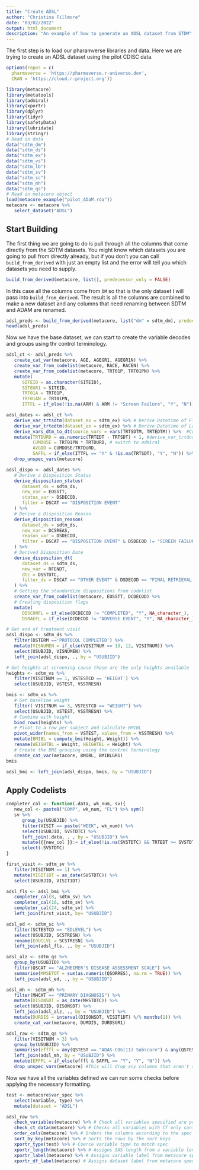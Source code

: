 ```yaml
---
title: "Create ADSL"
author: "Christina Fillmore"
date: "03/02/2022"
output: html_document
description: "An example of how to generate an ADSL dataset from STDM"
---
```

The first step is to load our pharamverse libraries and data. Here we are trying to create an ADSL dataset using the pilot CDISC data.

```r
options(repos = c(
  pharmaverse = 'https://pharmaverse.r-universe.dev',
  CRAN = 'https://cloud.r-project.org'))

library(metacore)
library(metatools)
library(admiral)
library(xportr)
library(dplyr)
library(tidyr)
library(safetyData)
library(lubridate)
library(stringr)
# Read in data 
data("sdtm_dm")
data("sdtm_ds")
data("sdtm_ex")
data("sdtm_vs")
data("sdtm_lb")
data("sdtm_sv")
data("sdtm_sc")
data("sdtm_mh")
data("sdtm_qs")
# Read in metacore object 
load(metacore_example("pilot_ADaM.rda"))
metacore <- metacore %>% 
   select_dataset("ADSL")
```

## Start Building 


The first thing we are going to do is pull through all the columns that come directly from the SDTM datasets. You might know which datasets you are going to pull from directly already, but if you don't you can call `build_from_derived` with just an empty list and the error will tell you which datasets you need to supply. 

```r
build_from_derived(metacore, list(), predecessor_only = FALSE)
```

In this case all the columns come from `DM` so that is the only dataset I will pass into `build_from_derived`. The result is all the columns are combined to make a new dataset and any columns that need renaming between SDTM and ADAM are renamed. 
```r
adsl_preds <- build_from_derived(metacore, list("dm" = sdtm_dm), predecessor_only = FALSE, keep = TRUE)
head(adsl_preds)
```


Now we have the base dataset, we can start to create the variable decodes and groups using thr control terminology. 

```r
adsl_ct <- adsl_preds %>% 
   create_cat_var(metacore, AGE, AGEGR1, AGEGR1N) %>% 
   create_var_from_codelist(metacore, RACE, RACEN) %>% 
   create_var_from_codelist(metacore, TRT01P, TRT01PN) %>% 
   mutate(
      SITEID = as.character(SITEID),
      SITEGR1 = SITEID, 
      TRT01A = TRT01P,
      TRT01AN = TRT01PN,
      ITTFL = if_else(!is.na(ARM) & ARM != "Screen Failure", "Y", "N"))
```




```r
adsl_dates <- adsl_ct %>%
   derive_var_trtsdtm(dataset_ex = sdtm_ex) %>% # Derive Datetime of First Exposure to Treatment
   derive_var_trtedtm(dataset_ex = sdtm_ex) %>% # Derive Datetime of Last Exposure to Treatment
   derive_vars_dtm_to_dt(source_vars = vars(TRTSDTM, TRTEDTM)) %>%  #Convert Datetime variables to date 
   mutate(TRTDURD = as.numeric(TRTEDT - TRTSDT) + 1, #derive_var_trtdurd
          CUMDOSE = TRT01PN * TRTDURD, # switch to admiral 
          AVGDD = CUMDOSE/TRTDURD,
          SAFFL = if_else(ITTFL == "Y" & !is.na(TRTSDT), "Y", "N")) %>% 
   drop_unspec_vars(metacore)
```



```r
adsl_dispo <- adsl_dates %>% 
   # Derive a Disposition Status 
   derive_disposition_status(
      dataset_ds = sdtm_ds,
      new_var = EOSSTT,
      status_var = DSDECOD,
      filter = DSCAT == "DISPOSITION EVENT"
   ) %>%
   # Derive a Disposition Reason
   derive_disposition_reason(
      dataset_ds = sdtm_ds,
      new_var = DCSREAS,
      reason_var = DSDECOD,
      filter = DSCAT == "DISPOSITION EVENT" & DSDECOD != "SCREEN FAILURE"
   ) %>% 
   # Derived Disposition Date 
   derive_disposition_dt(
      dataset_ds = sdtm_ds,
      new_var = RFENDT,
      dtc = DSSTDTC,
      filter_ds = DSCAT == "OTHER EVENT" & DSDECOD == "FINAL RETRIEVAL VISIT"
   ) %>% 
   # Getting the standardize dispositions from codelist 
   create_var_from_codelist(metacore, EOSSTT, DCDECOD) %>% 
   # Creating disposition flags 
   mutate(
      DISCONFL = if_else(DCDECOD != "COMPLETED", "Y", NA_character_),
      DSRAEFL = if_else(DCDECOD != "ADVERSE EVENT", "Y", NA_character_))

# Get end of treatment visit 
adsl_dispo <- sdtm_ds %>% 
   filter(DSTERM =='PROTOCOL COMPLETED') %>% 
   mutate(VISNUMEN = if_else(VISITNUM == 13, 12, VISITNUM)) %>% 
   select(USUBJID, VISNUMEN) %>% 
   left_join(adsl_dispo, ., by = "USUBJID")

```



```r
# Get heights at screening cause those are the only heights available 
heights <- sdtm_vs %>% 
   filter(VISITNUM == 1, VSTESTCD == 'HEIGHT') %>% 
   select(USUBJID, VSTEST, VSSTRESN)

bmis <- sdtm_vs %>% 
   # Get baseline weight 
   filter( VISITNUM == 3, VSTESTCD == "WEIGHT") %>% 
   select(USUBJID, VSTEST, VSSTRESN) %>% 
   # Combine with height 
   bind_rows(heights) %>% 
   # Pivot to a row per subject and calculate BMIBL
   pivot_wider(names_from = VSTEST, values_from = VSSTRESN) %>% 
   mutate(BMIBL = compute_bmi(Height, Weight)) %>% 
   rename(WEIGHTBL = Weight, HEIGHTBL = Height) %>%
   # Create the BMI grouping using the control terminology 
   create_cat_var(metacore, BMIBL, BMIBLGR1)
bmis 

adsl_bmi <- left_join(adsl_dispo, bmis, by = "USUBJID")

```


## Apply Codelists

```r

completer_cal <- function(.data, wk_num, sv){
   new_col <- paste0("COMP", wk_num, "FL") %>% sym()
   sv %>% 
      group_by(USUBJID) %>% 
      filter(VISIT == paste("WEEK", wk_num)) %>% 
      select(USUBJID, SVSTDTC) %>% 
      left_join(.data, . , by = "USUBJID") %>% 
      mutate({{new_col }}:= if_else(!is.na(SVSTDTC) && TRTEDT >= SVSTDTC, "Y", "N")) %>% 
      select(-SVSTDTC)
}

first_visit <- sdtm_sv %>% 
   filter(VISITNUM == 1) %>% 
   mutate(VISIT1DT = as_date(SVSTDTC)) %>%
   select(USUBJID, VISIT1DT) 

adsl_fls <- adsl_bmi %>% 
   completer_cal(8, sdtm_sv) %>% 
   completer_cal(16, sdtm_sv) %>% 
   completer_cal(24, sdtm_sv) %>% 
   left_join(first_visit, by= "USUBJID")
```

```r
adsl_ed <- sdtm_sc %>% 
   filter(SCTESTCD == "EDLEVEL") %>% 
   select(USUBJID, SCSTRESN) %>% 
   rename(EDUCLVL = SCSTRESN) %>% 
   left_join(adsl_fls, ., by = "USUBJID")

adsl_alz <- sdtm_qs %>% 
   group_by(USUBJID) %>% 
   filter(QSCAT == "ALZHEIMER'S DISEASE ASSESSMENT SCALE") %>%
   summarise(MMSETOT = sum(as.numeric(QSORRES), na.rm = TRUE)) %>% 
   left_join(adsl_ed, ., by = "USUBJID")

adsl_mh <- sdtm_mh %>% 
   filter(MHCAT == "PRIMARY DIAGNOSIS") %>% 
   mutate(DISONSDT = as_date(MHSTDTC)) %>%
   select(USUBJID, DISONSDT) %>% 
   left_join(adsl_alz, ., by = "USUBJID") %>% 
   mutate(DURDIS = interval(DISONSDT, VISIT1DT) %/% months(1)) %>% 
   create_cat_var(metacore, DURDIS, DURDSGR1)
```


```r
adsl_raw <- sdtm_qs %>% 
   filter(VISITNUM > 3) %>% 
   group_by(USUBJID) %>% 
   summarise(efffl = any(QSTEST == "ADAS-COG(11) Subscore") & any(QSTESTCD == "CIBIC")) %>% 
   left_join(adsl_mh, by = "USUBJID") %>% 
   mutate(EFFFL = if_else(efffl & SAFFL == "Y", "Y", "N")) %>% 
   drop_unspec_vars(metacore) #This will drop any columns that aren't specificed in the metacore object

```


Now we have all the variables defined we can run some checks before applying the necessary formatting. 
```r
test <- metacore$var_spec %>% 
   select(variable, type) %>% 
   mutate(dataset = "ADSL")

adsl_raw %>% 
   check_variables(metacore) %>% # Check all variables specified are present and no more
   check_ct_data(metacore) %>% # Checks all variables with CT only contain values within the CT
   order_cols(metacore) %>% # Orders the columns according to the spec
   sort_by_key(metacore) %>% # Sorts the rows by the sort keys 
   xportr_type(test) %>% # Coerce variable type to match spec
   xportr_length(metacore) %>% # Assigns SAS length from a variable level metadata 
   xportr_label(metacore) %>% # Assigns variable label from metacore specifications 
   xportr_df_label(metacore) # Assigns dataset label from metacore specifications
```

